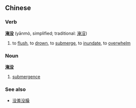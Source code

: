 ==Chinese==
===Verb===
'''[[淹]][[没]]''' (yānmò, simplified; traditional: [[淹沒]])

# to [[flush]], to [[drown]], to [[submerge]], to [[inundate]], to [[overwhelm]]

===Noun===
'''[[淹]][[没]]'''

# [[submergence]]

===See also===
*[[没羞没臊]]